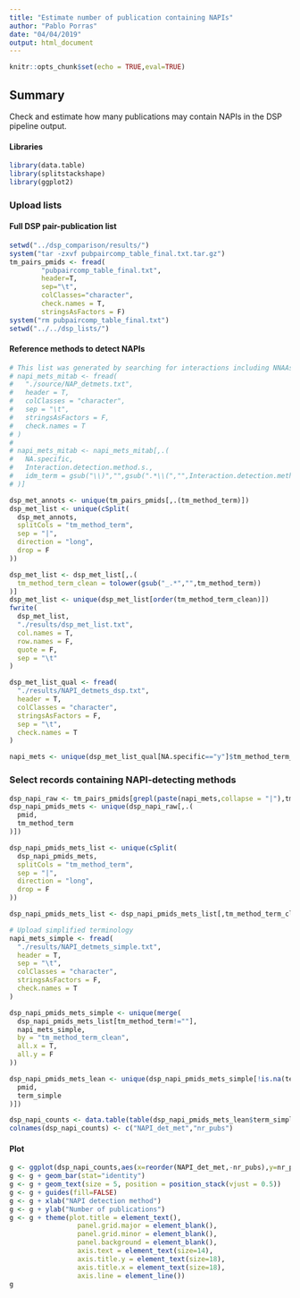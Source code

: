 ```yaml
---
title: "Estimate number of publication containing NAPIs"
author: "Pablo Porras"
date: "04/04/2019"
output: html_document
---
```


```r
knitr::opts_chunk$set(echo = TRUE,eval=TRUE)
```

## Summary

Check and estimate how many publications may contain NAPIs in the DSP pipeline output.  

#### Libraries
```r
library(data.table)
library(splitstackshape)
library(ggplot2)
```

### Upload lists
#### Full DSP pair-publication list
```r
setwd("../dsp_comparison/results/")
system("tar -zxvf pubpaircomp_table_final.txt.tar.gz")
tm_pairs_pmids <- fread(
        "pubpaircomp_table_final.txt",
        header=T,
        sep="\t",
        colClasses="character",
        check.names = T,
        stringsAsFactors = F)
system("rm pubpaircomp_table_final.txt")
setwd("../../dsp_lists/")
```

#### Reference methods to detect NAPIs
```r
# This list was generated by searching for interactions including NNAAs in Intact and then extracting methods only and qualifying them. 
# napi_mets_mitab <- fread(
#   "./source/NAP_detmets.txt",
#   header = T,
#   colClasses = "character",
#   sep = "\t",
#   stringsAsFactors = F,
#   check.names = T
# )
# 
# napi_mets_mitab <- napi_mets_mitab[,.(
#   NA.specific,
#   Interaction.detection.method.s.,
#   idm_term = gsub("\\)","",gsub(".*\\(","",Interaction.detection.method.s.))
# )]

dsp_met_annots <- unique(tm_pairs_pmids[,.(tm_method_term)])
dsp_met_list <- unique(cSplit(
  dsp_met_annots,
  splitCols = "tm_method_term",
  sep = "|",
  direction = "long",
  drop = F
))

dsp_met_list <- dsp_met_list[,.(
  tm_method_term_clean = tolower(gsub("_.*","",tm_method_term))
)]
dsp_met_list <- unique(dsp_met_list[order(tm_method_term_clean)])
fwrite(
  dsp_met_list,
  "./results/dsp_met_list.txt",
  col.names = T,
  row.names = F,
  quote = F,
  sep = "\t"
)

dsp_met_list_qual <- fread(
  "./results/NAPI_detmets_dsp.txt",
  header = T,
  colClasses = "character",
  stringsAsFactors = F,
  sep = "\t",
  check.names = T
)

napi_mets <- unique(dsp_met_list_qual[NA.specific=="y"]$tm_method_term_clean)
```

### Select records containing NAPI-detecting methods
```r
dsp_napi_raw <- tm_pairs_pmids[grepl(paste(napi_mets,collapse = "|"),tm_method_term)]
dsp_napi_pmids_mets <- unique(dsp_napi_raw[,.(
  pmid,
  tm_method_term
)])

dsp_napi_pmids_mets_list <- unique(cSplit(
  dsp_napi_pmids_mets,
  splitCols = "tm_method_term",
  sep = "|",
  direction = "long",
  drop = F
))

dsp_napi_pmids_mets_list <- dsp_napi_pmids_mets_list[,tm_method_term_clean:=tolower(gsub("_.*","",tm_method_term))]

# Upload simplified terminology
napi_mets_simple <- fread(
  "./results/NAPI_detmets_simple.txt",
  header = T,
  sep = "\t",
  colClasses = "character",
  stringsAsFactors = F,
  check.names = T
)

dsp_napi_pmids_mets_simple <- unique(merge(
  dsp_napi_pmids_mets_list[tm_method_term!=""],
  napi_mets_simple,
  by = "tm_method_term_clean",
  all.x = T,
  all.y = F
))

dsp_napi_pmids_mets_lean <- unique(dsp_napi_pmids_mets_simple[!is.na(term_simple),.(
  pmid,
  term_simple
)])

dsp_napi_counts <- data.table(table(dsp_napi_pmids_mets_lean$term_simple))
colnames(dsp_napi_counts) <- c("NAPI_det_met","nr_pubs")
```

#### Plot
```r
g <- ggplot(dsp_napi_counts,aes(x=reorder(NAPI_det_met,-nr_pubs),y=nr_pubs,fill = NAPI_det_met,label = nr_pubs))
g <- g + geom_bar(stat="identity")
g <- g + geom_text(size = 5, position = position_stack(vjust = 0.5))
g <- g + guides(fill=FALSE)
g <- g + xlab("NAPI detection method")
g <- g + ylab("Number of publications")
g <- g + theme(plot.title = element_text(),
                 panel.grid.major = element_blank(),
                 panel.grid.minor = element_blank(),
                 panel.background = element_blank(),
                 axis.text = element_text(size=14),
                 axis.title.y = element_text(size=18),
                 axis.title.x = element_text(size=18),
                 axis.line = element_line())
g
```



